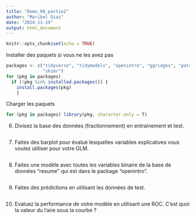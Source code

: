 ```yaml
---
title: "Demo_08_partie2"
author: "Maribel Diaz"
date: "2024-11-19"
output: html_document
---
```


```r
knitr::opts_chunk$set(echo = TRUE)
```

Installer des paquets si vous ne les avez pas

```r
packages <- c("tidyverse", "tidymodels", "openintro", "ggridges", "patchwork",
              "skimr")
for (pkg in packages)
  if (!pkg %in% installed.packages()) {
    install.packages(pkg)
    }
```

Charger les paquets

```r
for (pkg in packages) library(pkg, character.only = T)
```

6.  Divisez la base des données (fractionnement) en entrainement et test.

```r


```

7. Faites des barplot pour évalué lesquelles variables explicatives vous voulez utiliser pour votre GLM.

```r

```


8. Faites une modèle avec toutes les variables binaire de la base de données "resume" qui est dans le package "openintro".

```r

```

9. Faites des prédictions en utilisant les données de test.

```r

```

10. Evaluez la performance de votre modèle en utilisant une ROC. C'est quoi la valeur du l'aire sous la courbe ?
```r

```

